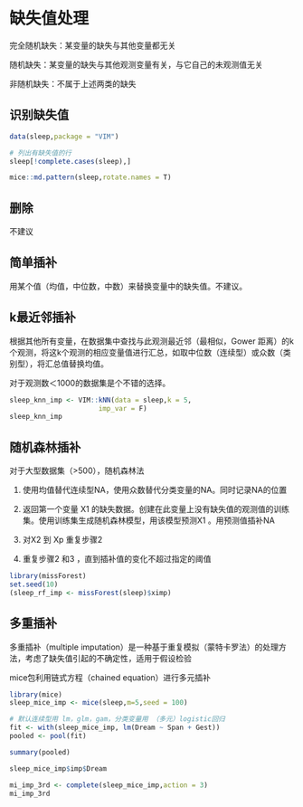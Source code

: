 # 缺失值处理

完全随机缺失：某变量的缺失与其他变量都无关

随机缺失：某变量的缺失与其他观测变量有关，与它自己的未观测值无关

非随机缺失：不属于上述两类的缺失

## 识别缺失值

```r
data(sleep,package = "VIM")

# 列出有缺失值的行
sleep[!complete.cases(sleep),]

mice::md.pattern(sleep,rotate.names = T)
```

## 删除

不建议

## 简单插补

用某个值（均值，中位数，中数）来替换变量中的缺失值。不建议。

## k最近邻插补

根据其他所有变量，在数据集中查找与此观测最近邻（最相似，Gower 距离）的k个观测，将这k个观测的相应变量值进行汇总，如取中位数（连续型）或众数（类别型），将汇总值替换均值。

对于观测数＜1000的数据集是个不错的选择。

```r
sleep_knn_imp <- VIM::kNN(data = sleep,k = 5,
                      imp_var = F)
sleep_knn_imp
```

## 随机森林插补

对于大型数据集（\>500），随机森林法

1.  使用均值替代连续型NA，使用众数替代分类变量的NA。同时记录NA的位置

2.  返回第一个变量 X1 的缺失数据。创建在此变量上没有缺失值的观测值的训练集。使用训练集生成随机森林模型，用该模型预测X1 。用预测值插补NA

3.  对X2 到 Xp 重复步骤2

4.  重复步骤2 和3 ，直到插补值的变化不超过指定的阈值

```r
library(missForest)
set.seed(10)
(sleep_rf_imp <- missForest(sleep)$ximp)
```

## 

## 多重插补

多重插补（multiple imputation）是一种基于重复模拟（蒙特卡罗法）的处理方法，考虑了缺失值引起的不确定性，适用于假设检验

mice包利用链式方程（chained equation）进行多元插补

```r
library(mice)
sleep_mice_imp <- mice(sleep,m=5,seed = 100)

# 默认连续型用 lm，glm，gam，分类变量用 （多元）logistic回归 
fit <- with(sleep_mice_imp, lm(Dream ~ Span + Gest))
pooled <- pool(fit)

summary(pooled)

sleep_mice_imp$imp$Dream

mi_imp_3rd <- complete(sleep_mice_imp,action = 3)
mi_imp_3rd
```
